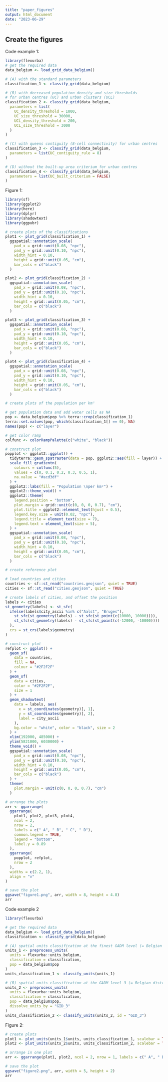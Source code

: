 ```yaml
---
title: "paper_figures"
output: html_document
date: "2023-06-29"
---
```


## Create the figures

Code example 1:

```r
library(flexurba)
# get the required data
data_belgium <- load_grid_data_belgium()

# (A) with the standard parameters
classification_1 <- classify_grid(data_belgium)

# (B) with decreased population density and size thresholds
# for urban centres (UC) and urban clusters (UCL)
classification_2 <- classify_grid(data_belgium,
  parameters = list(
    UC_density_threshold = 1000,
    UC_size_threshold = 30000,
    UCL_density_threshold = 200,
    UCL_size_threshold = 3000
  )
)

# (C) with queens contiguity (8-cell connectivity) for urban centres
classification_3 <- classify_grid(data_belgium,
  parameters = list(UC_contiguity_rule = 8)
)

# (D) without the built-up area criterium for urban centres
classification_4 <- classify_grid(data_belgium,
  parameters = list(UC_built_criterium = FALSE)
)
```

Figure 1:

```r
library(sf)
library(ggplot2)
library(here)
library(dplyr)
library(shadowtext)
library(ggpubr)

# create plots of the classifications
plot1 <- plot_grid(classification_1) +
  ggspatial::annotation_scale(
    pad_x = grid::unit(0.08, "npc"),
    pad_y = grid::unit(0.10, "npc"),
    width_hint = 0.10,
    height = grid::unit(0.05, "cm"),
    bar_cols = c("black")
  )

plot2 <- plot_grid(classification_2) +
  ggspatial::annotation_scale(
    pad_x = grid::unit(0.08, "npc"),
    pad_y = grid::unit(0.10, "npc"),
    width_hint = 0.10,
    height = grid::unit(0.05, "cm"),
    bar_cols = c("black")
  )

plot3 <- plot_grid(classification_3) +
  ggspatial::annotation_scale(
    pad_x = grid::unit(0.08, "npc"),
    pad_y = grid::unit(0.10, "npc"),
    width_hint = 0.10,
    height = grid::unit(0.05, "cm"),
    bar_cols = c("black")
  )

plot4 <- plot_grid(classification_4) +
  ggspatial::annotation_scale(
    pad_x = grid::unit(0.08, "npc"),
    pad_y = grid::unit(0.10, "npc"),
    width_hint = 0.10,
    height = grid::unit(0.05, "cm"),
    bar_cols = c("black")
  )
```

```r
# create plots of the population per km²

# get population data and add water cells as NA
pop <- data_belgium$pop %>% terra::crop(classification_1)
terra::set.values(pop, which(classification_1[] == 0), NA)
names(pop) <- c("layer")

# get color ramp
colfunc <- colorRampPalette(c("white", "black"))

# construct plot
popplot <- ggplot2::ggplot() +
  tidyterra::geom_spatraster(data = pop, ggplot2::aes(fill = layer)) +
  scale_fill_gradientn(
    colours = colfunc(5),
    values = c(0, 0.1, 0.2, 0.3, 0.5, 1),
    na.value = "#acd3df"
  ) +
  ggplot2::labs(fill = "Population \nper km²") +
  ggplot2::theme_void() +
  ggplot2::theme(
    legend.position = "bottom",
    plot.margin = grid::unit(c(0, 0, 0, 0.7), "cm"),
    plot.title = ggplot2::element_text(hjust = 0.5),
    legend.key.size = unit(0.02, "npc"),
    legend.title = element_text(size = 7),
    legend.text = element_text(size = 5),
  ) +
  ggspatial::annotation_scale(
    pad_x = grid::unit(0.08, "npc"),
    pad_y = grid::unit(0.10, "npc"),
    width_hint = 0.10,
    height = grid::unit(0.05, "cm"),
    bar_cols = c("black")
  )
```

```r
# create reference plot

# load countries and cities
countries <- sf::st_read("countries.geojson", quiet = TRUE)
cities <- sf::st_read("cities.geojson", quiet = TRUE)

# create labels of cities, and offset the position
labels <- cities
st_geometry(labels) <- st_sfc(
  ifelse(labels$city_ascii %in% c("Aalst", "Bruges"),
    st_sfc(st_geometry(labels) - st_sfc(st_point(c(10000, 10000)))),
    st_sfc(st_geometry(labels) - st_sfc(st_point(c(-12000, -10000))))
  ),
  crs = st_crs(labels$geometry)
)

# construct plot
refplot <- ggplot() +
  geom_sf(
    data = countries,
    fill = NA,
    colour = "#2F2F2F"
  ) +
  geom_sf(
    data = cities,
    color = "#2F2F2F",
    size = 1
  ) +
  geom_shadowtext(
    data = labels, aes(
      x = st_coordinates(geometry)[, 1],
      y = st_coordinates(geometry)[, 2],
      label = city_ascii
    ),
    bg.color = "white", color = "black", size = 2
  ) +
  xlim(192000, 485000) +
  ylim(5821000, 6030000) +
  theme_void() +
  ggspatial::annotation_scale(
    pad_x = grid::unit(0.08, "npc"),
    pad_y = grid::unit(0.10, "npc"),
    width_hint = 0.10,
    height = grid::unit(0.05, "cm"),
    bar_cols = c("black")
  ) +
  theme(
    plot.margin = unit(c(0, 0, 0, 0.7), "cm")
  )
```

```r
# arrange the plots
arr <- ggarrange(
  ggarrange(
    plot1, plot2, plot3, plot4,
    ncol = 2,
    nrow = 2,
    labels = c(" A", " B", " C", " D"),
    common.legend = TRUE,
    legend = "bottom",
    label.y = 0.89
  ),
  ggarrange(
    popplot, refplot,
    nrow = 2
  ),
  widths = c(2.2, 1),
  align = "v"
)

# save the plot
ggsave("figure1.png", arr, width = 8, height = 4.8)
arr
```

Code example 2

```r
library(flexurba)

# get the required data
data_belgium <- load_grid_data_belgium()
classification <- classify_grid(data_belgium)

# (A) spatial units classification at the finest GADM level (= Belgian municipalities)
units_1 <- preprocess_units(
  units = flexurba::units_belgium,
  classification = classification,
  pop = data_belgium$pop
)
units_classification_1 <- classify_units(units_1)

# (B) spatial units classification at the GADM level 3 (= Belgian districts)
units_2 <- preprocess_units(
  units = flexurba::units_belgium,
  classification = classification,
  pop = data_belgium$pop,
  dissolve_units_by = "GID_3"
)
units_classification_2 <- classify_units(units_2, id = "GID_3")
```

Figure 2:

```r
# create plots
plot1 <- plot_units(units_1$units, units_classification_1, scalebar = TRUE)
plot2 <- plot_units(units_2$units, units_classification_2, scalebar = TRUE)

# arrange in one plot
arr <- ggarrange(plot1, plot2, ncol = 2, nrow = 1, labels = c(" A", " B"), common.legend = TRUE, legend = "bottom", label.y = 1)

# save the plot
ggsave("figure2.png", arr, width = 5, height = 2)
arr
```
